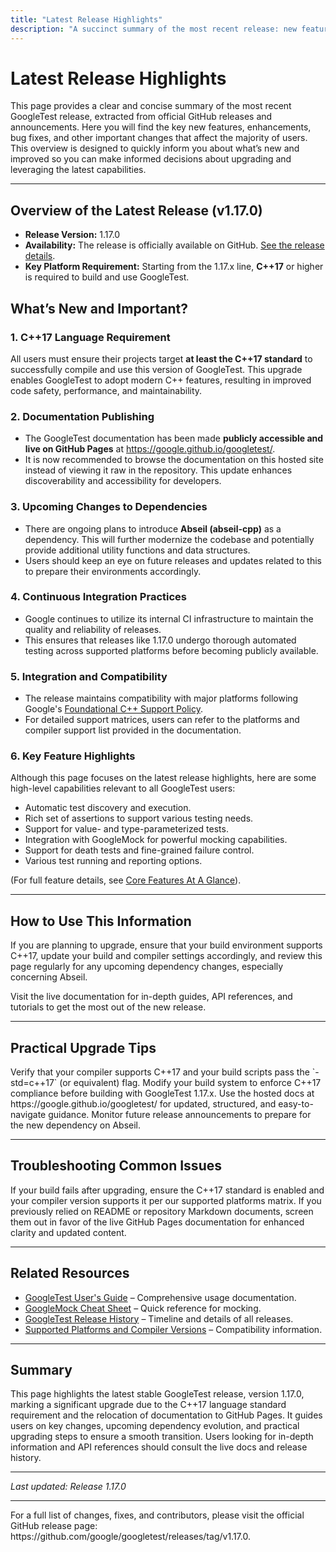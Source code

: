 ```yaml
---
title: "Latest Release Highlights"
description: "A succinct summary of the most recent release: new features, enhancements, fixes, and any noteworthy changes relevant to the majority of users, extracted from GitHub releases and announcements."
---
```


# Latest Release Highlights

This page provides a clear and concise summary of the most recent GoogleTest release, extracted from official GitHub releases and announcements. Here you will find the key new features, enhancements, bug fixes, and other important changes that affect the majority of users. This overview is designed to quickly inform you about what’s new and improved so you can make informed decisions about upgrading and leveraging the latest capabilities.

---

## Overview of the Latest Release (v1.17.0)

- **Release Version:** 1.17.0
- **Availability:** The release is officially available on GitHub. [See the release details](https://github.com/google/googletest/releases/tag/v1.17.0).
- **Key Platform Requirement:** Starting from the 1.17.x line, **C++17** or higher is required to build and use GoogleTest.

## What’s New and Important?

### 1. C++17 Language Requirement

All users must ensure their projects target **at least the C++17 standard** to successfully compile and use this version of GoogleTest. This upgrade enables GoogleTest to adopt modern C++ features, resulting in improved code safety, performance, and maintainability.

### 2. Documentation Publishing

- The GoogleTest documentation has been made **publicly accessible and live on GitHub Pages** at https://google.github.io/googletest/. 
- It is now recommended to browse the documentation on this hosted site instead of viewing it raw in the repository. This update enhances discoverability and accessibility for developers.

### 3. Upcoming Changes to Dependencies

- There are ongoing plans to introduce **Abseil (abseil-cpp)** as a dependency. This will further modernize the codebase and potentially provide additional utility functions and data structures. 
- Users should keep an eye on future releases and updates related to this to prepare their environments accordingly.

### 4. Continuous Integration Practices

- Google continues to utilize its internal CI infrastructure to maintain the quality and reliability of releases. 
- This ensures that releases like 1.17.0 undergo thorough automated testing across supported platforms before becoming publicly available.

### 5. Integration and Compatibility

- The release maintains compatibility with major platforms following Google's [Foundational C++ Support Policy](https://opensource.google/documentation/policies/cplusplus-support#c_language_standard).
- For detailed support matrices, users can refer to the platforms and compiler support list provided in the documentation.

### 6. Key Feature Highlights

Although this page focuses on the latest release highlights, here are some high-level capabilities relevant to all GoogleTest users:

- Automatic test discovery and execution.
- Rich set of assertions to support various testing needs.
- Support for value- and type-parameterized tests.
- Integration with GoogleMock for powerful mocking capabilities.
- Support for death tests and fine-grained failure control.
- Various test running and reporting options.

(For full feature details, see [Core Features At A Glance](/overview/features-integration/core-features-at-a-glance)).

---

## How to Use This Information

If you are planning to upgrade, ensure that your build environment supports C++17, update your build and compiler settings accordingly, and review this page regularly for any upcoming dependency changes, especially concerning Abseil.

Visit the live documentation for in-depth guides, API references, and tutorials to get the most out of the new release.

---

## Practical Upgrade Tips

<Steps>
<Step title="Check Current Compiler and Language Standard">
Verify that your compiler supports C++17 and your build scripts pass the `-std=c++17` (or equivalent) flag.
</Step>
<Step title="Update Build Configuration">
Modify your build system to enforce C++17 compliance before building with GoogleTest 1.17.x.
</Step>
<Step title="Review Documentation on GitHub Pages">
Use the hosted docs at https://google.github.io/googletest/ for updated, structured, and easy-to-navigate guidance.
</Step>
<Step title="Watch for Abseil Integration">
Monitor future release announcements to prepare for the new dependency on Abseil.
</Step>
</Steps>

---

## Troubleshooting Common Issues

<AccordionGroup title="Upgrade Challenges and Solutions">
<Accordion title="Build Failures Due to Language Standard">
If your build fails after upgrading, ensure the C++17 standard is enabled and your compiler version supports it per our supported platforms matrix.
</Accordion>
<Accordion title="Documentation Access">
If you previously relied on README or repository Markdown documents, screen them out in favor of the live GitHub Pages documentation for enhanced clarity and updated content.
</Accordion>
</AccordionGroup>

---

## Related Resources

- [GoogleTest User's Guide](https://google.github.io/googletest/) – Comprehensive usage documentation.
- [GoogleMock Cheat Sheet](https://google.github.io/googletest/gmock_cheat_sheet.html) – Quick reference for mocking.
- [GoogleTest Release History](/changelog/release-notes/version-history) – Timeline and details of all releases.
- [Supported Platforms and Compiler Versions](https://github.com/google/oss-policies-info/blob/main/foundational-cxx-support-matrix.md) – Compatibility information.

---

## Summary
This page highlights the latest stable GoogleTest release, version 1.17.0, marking a significant upgrade due to the C++17 language standard requirement and the relocation of documentation to GitHub Pages. It guides users on key changes, upcoming dependency evolution, and practical upgrading steps to ensure a smooth transition. Users looking for in-depth information and API references should consult the live docs and release history.

---

*Last updated: Release 1.17.0*

---

<Info>
For a full list of changes, fixes, and contributors, please visit the official GitHub release page: https://github.com/google/googletest/releases/tag/v1.17.0.
</Info>